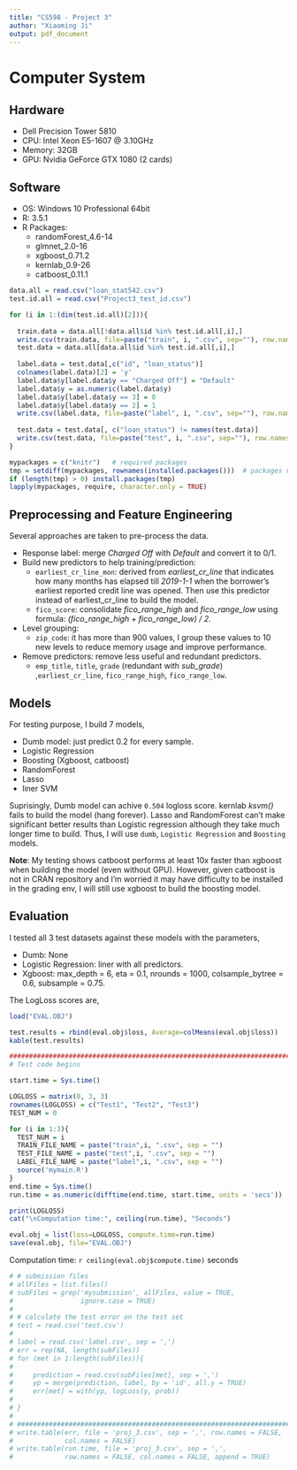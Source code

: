 ```yaml
---
title: "CS598 - Project 3"
author: "Xiaoming Ji"
output: pdf_document
---
```

# Computer System

## Hardware
- Dell Precision Tower 5810
- CPU: Intel Xeon E5-1607 @ 3.10GHz
- Memory: 32GB
- GPU: Nvidia GeForce GTX 1080 (2 cards)

## Software
- OS: Windows 10 Professional 64bit
- R: 3.5.1
- R Packages:
    - randomForest_4.6-14
    - glmnet_2.0-16
    - xgboost_0.71.2
    - kernlab_0.9-26
    - catboost_0.11.1

```r
data.all = read.csv("loan_stat542.csv")
test.id.all = read.csv("Project3_test_id.csv")

for (i in 1:(dim(test.id.all)[2])){
  
  train.data = data.all[!data.all$id %in% test.id.all[,i],]
  write.csv(train.data, file=paste("train", i, ".csv", sep=""), row.names = FALSE)
  test.data = data.all[data.all$id %in% test.id.all[,i],]
  
  label.data = test.data[,c("id", "loan_status")]
  colnames(label.data)[2] = 'y'
  label.data$y[label.data$y == "Charged Off"] = "Default"
  label.data$y = as.numeric(label.data$y)
  label.data$y[label.data$y == 3] = 0
  label.data$y[label.data$y == 2] = 1
  write.csv(label.data, file=paste("label", i, ".csv", sep=""), row.names = FALSE)
  
  test.data = test.data[, c("loan_status") != names(test.data)]
  write.csv(test.data, file=paste("test", i, ".csv", sep=""), row.names = FALSE)
}
```

```r
mypackages = c("knitr")   # required packages
tmp = setdiff(mypackages, rownames(installed.packages()))  # packages need to be installed
if (length(tmp) > 0) install.packages(tmp)
lapply(mypackages, require, character.only = TRUE)
```

## Preprocessing and Feature Engineering

Several approaches are taken to pre-process the data.

- Response label: merge *Charged Off* with *Default* and convert it to 0/1.
- Build new predictors to help training/prediction: 
    - `earliest_cr_line_mon`: derived from *earliest_cr_line* that indicates how many months has elapsed till *2019-1-1* when the borrower's earliest reported credit line was opened. Then use this predictor instead of earliest_cr_line to build the model.
    - `fico_score`: consolidate *fico_range_high* and *fico_range_low* using formula: *(fico_range_high + fico_range_low) / 2*.
- Level grouping: 
    - `zip_code`: it has more than 900 values, I group these values to 10 new levels to reduce memory usage and improve performance.
- Remove predictors: remove less useful and redundant predictors.
    - `emp_title`, `title`, `grade` (redundant with *sub_grade*) ,`earliest_cr_line`, `fico_range_high`, `fico_range_low`.

## Models

For testing purpose, I build 7 models,

- Dumb model: just predict 0.2 for every sample.
- Logistic Regression
- Boosting (Xgboost, catboost)
- RandomForest
- Lasso
- liner SVM

Suprisingly, Dumb model can achive `0.504` logloss score. kernlab *ksvm()* fails to build the model (hang forever).  Lasso and RandomForest can't make significant better results than Logistic regression although they take much longer time to build. Thus, I will use `dumb`, `Logistic Regression` and `Boosting` models. 

**Note**: My testing shows catboost performs at least 10x faster than xgboost when building the model (even without GPU). However, given catboost is not in CRAN repository and I'm worried it may have difficulty to be installed in the grading env, I will still use xgboost to build the boosting model.

## Evaluation

I tested all 3 test datasets against these models with the parameters,

- Dumb: None
- Logistic Regression: liner with all predictors.
- Xgboost: max_depth = 6, eta = 0.1, nrounds = 1000, colsample_bytree = 0.6, subsample = 0.75.

The LogLoss scores are,

```r
load("EVAL.OBJ")

test.results = rbind(eval.obj$loss, Average=colMeans(eval.obj$loss))
kable(test.results)
```

```r
#########################################################################
# Test code begins

start.time = Sys.time()

LOGLOSS = matrix(0, 3, 3)
rownames(LOGLOSS) = c("Test1", "Test2", "Test3")
TEST_NUM = 0

for (i in 1:3){
  TEST_NUM = i
  TRAIN_FILE_NAME = paste("train",i, ".csv", sep = "")
  TEST_FILE_NAME = paste("test",i, ".csv", sep = "")
  LABEL_FILE_NAME = paste("label",i, ".csv", sep = "")
  source('mymain.R')
}
end.time = Sys.time()
run.time = as.numeric(difftime(end.time, start.time, units = 'secs'))

print(LOGLOSS)
cat("\nComputation time:", ceiling(run.time), "Seconds")

eval.obj = list(loss=LOGLOSS, compute.time=run.time)
save(eval.obj, file="EVAL.OBJ")
```

Computation time: `r ceiling(eval.obj$compute.time)` seconds

```r
# # submission files
# allFiles = list.files()
# subFiles = grep('mysubmission', allFiles, value = TRUE, 
#                 ignore.case = TRUE)
# 
# # calculate the test error on the test set
# test = read.csv('test.csv')
# 
# label = read.csv('label.csv', sep = ',')
# err = rep(NA, length(subFiles))
# for (met in 1:length(subFiles)){
# 
#     prediction = read.csv(subFiles[met], sep = ',')
#     yp = merge(prediction, label, by = 'id', all.y = TRUE)
#     err[met] = with(yp, logLoss(y, prob))
#     
# }
# 
# #########################################################################
# write.table(err, file = 'proj_3.csv', sep = ',', row.names = FALSE,
#             col.names = FALSE)
# write.table(run.time, file = 'proj_3.csv', sep = ',', 
#             row.names = FALSE, col.names = FALSE, append = TRUE)
```

